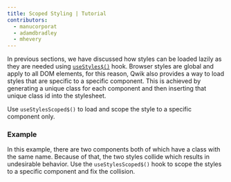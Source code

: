 ```yaml
---
title: Scoped Styling | Tutorial
contributors:
  - manucorporat
  - adamdbradley
  - mhevery
---
```


In previous sections, we have discussed how styles can be loaded lazily as they are needed using [`useStyles$()`](/docs/(qwik)/components/styles/index.mdx#usestyles) hook. Browser styles are global and apply to all DOM elements, for this reason, Qwik also provides a way to load styles that are specific to a specific component. This is achieved by generating a unique class for each component and then inserting that unique class id into the stylesheet.

Use `useStylesScoped$()` to load and scope the style to a specific component only.

### Example

In this example, there are two components both of which have a class with the same name. Because of that, the two styles collide which results in undesirable behavior. Use the `useStylesScoped$()` hook to scope the styles to a specific component and fix the collision.
